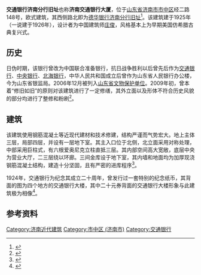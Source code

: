 {{文物保护单位
| 级别 = 全国
| Cat = 山东全国重点文物保护单位
| 图片 = [[File:Jinan_Bank_of_Communications_2009-08.JPG|220px]]<br><small>北立面，2009年8月</small>
| 名称 = 济南纬二路近现代建筑群
| 子项 = 交通银行济南分行旧址
| 编号 = 7-1780
| 分类 = 近现代重要史迹及代表性建筑
| 时代 = 1926年
| 所在 = [[济南市|济南市]][[市中区_(济南市)|市中区]]
| 登录 = 2013年3月
}}
'''交通银行济南分行旧址'''也称'''济南交通银行大厦'''，位于[[山东省|山东省]][[济南市|济南市]][[市中区|市中区]]经二路148号，欧式建筑，其西侧路北即为[[德华银行济南分行旧址|德华银行济南分行旧址]]<ref>{{cite web|url=http://www.dzwww.com/xinwen/xinwenzhuanti/jnby/zxbd/200703/t20070318_2061282.htm|title=《百年前，济南第一个外商银行》|accessdate=2009-09-11|work=杨黎明、任鹏、刘婷婷|publisher=大众网|archive-date=2011-10-10|archive-url=https://web.archive.org/web/20111010015226/http://www.dzwww.com/xinwen/xinwenzhuanti/jnby/zxbd/200703/t20070318_2061282.htm|dead-url=no}}</ref>。该建筑建于1925年（一说建于1926年），设计者为中国建筑师[[庄俊|庄俊]]，风格基本上为早期美国仿希腊古典复兴式。

== 历史 ==

日伪时期，该银行曾改为中国联合准备银行，抗日战争胜利以后曾先后作为[[交通银行|交通银行]]、[[中央银行|中央银行]]、[[北海银行|北海银行]]，中华人民共和国成立后曾作为山东省人民银行办公楼，今为山东省银监局。2006年12月被列入[[山东省文物保护单位|山东省文物保护单位]]。2009年初，曾本着“修旧如旧”的原则对该建筑进行了一定修缮，其外立面以及形体不符合历史风貌的部分均进行了整修和粉刷<ref>{{cite web|url=http://www.sd.xinhuanet.com/jn/2009-02/05/content_15611517.htm|title=《山东济南八旬老楼修旧如旧》|accessdate=2009-09-11|work=陈长礼|publisher=济南时报|deadurl=yes|archiveurl=https://web.archive.org/web/20090410185147/http://www.sd.xinhuanet.com/jn/2009-02/05/content_15611517.htm|archivedate=2009-04-10}}</ref>。
 
== 建筑 ==

该建筑使用钢筋混凝土等近现代建材和技术修建，结构严谨而气势宏大。地上主体三层，局部四层，并设有一层地下室。其主入口位于北侧，北立面采用对称处理，中部采用巨柱式，有六根爱奥尼克立柱直抵三层。其内部空间高大宽敞，底层中央为营业大厅，二三层绕以环廊。三间金库设于地下室，其内墙和地面均为加厚现浇钢筋混凝土结构，建造十分坚固，且有严密的进库程序<ref>{{cite web|url=http://www.jnzx.gov.cn:8080/Html/1162200651690147-1.Html|title=《近现代济南科技大事记之1925年》|accessdate=2009-09-11|work=张宗田|publisher=济南文史网|deadurl=yes|archiveurl=https://archive.is/20120805114831/http://www.jnzx.gov.cn:8080/Html/1162200651690147-1.Html|archivedate=2012-08-05}}</ref>。

1924年，交通银行为纪念其成立二十周年，曾发行过一套特别的纪念纸币，其背面的图为四个地方的交通银行大楼，其中二十元券背面的交通银行大楼形象与此建筑极为相像<ref>{{cite web|url=http://www.17u.com/blog/article/207842.html|title=《济南的商埠（10）——漂亮的商埠银行》|accessdate=2009-09-11|work=一路轻吟|publisher=同程旅游网|archive-date=2009-12-27|archive-url=https://web.archive.org/web/20091227102643/http://www.17u.com/blog/article/207842.html|dead-url=no}}</ref>。

==参考资料==
{{reflist|2}}

{{山东全国重点文物保护单位}}
{{济南近代历史文化专题}}
[[Category:济南近代建筑|Category:济南近代建筑]]
[[Category:市中区_(济南市)|Category:市中区 (济南市)]]
[[Category:交通银行|Category:交通银行]]